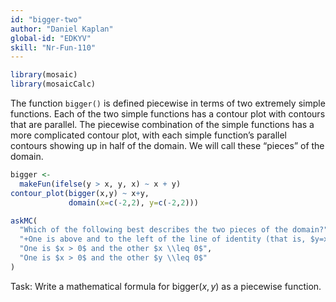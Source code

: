 ```yaml
---
id: "bigger-two"
author: "Daniel Kaplan"
global-id: "EDKYV"
skill: "Nr-Fun-110"
---
```


```r

library(mosaic)
library(mosaicCalc)
```


The function `bigger()` is defined piecewise in terms of two extremely simple functions. Each of the two simple functions has a contour plot with contours that are parallel. The piecewise combination of the simple functions has a more complicated contour plot, with each simple function's parallel contours showing up in half of the domain. We will call these "pieces" of the domain.


```r
bigger <- 
  makeFun(ifelse(y > x, y, x) ~ x + y)
contour_plot(bigger(x,y) ~ x+y, 
             domain(x=c(-2,2), y=c(-2,2)))
```

```r
askMC(
  "Which of the following best describes the two pieces of the domain?",
  "+One is above and to the left of the line of identity (that is, $y=x$) and the other is below and to the right of that line.+",
  "One is $x > 0$ and the other $x \\leq 0$",
  "One is $x > 0$ and the other $y \\leq 0$"
)
```


Task: Write a mathematical formula for $\text{bigger}(x,y)$ as a piecewise function.
